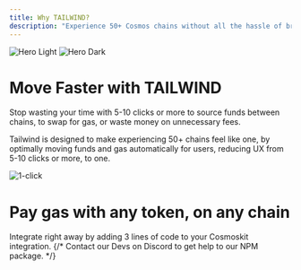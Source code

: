 ```yaml
---
title: Why TAILWIND?
description: "Experience 50+ Cosmos chains without all the hassle of bridging and managing gas." 
---
```


<img
  className="block dark:hidden"
  src="/images/hero-dark.png"
  alt="Hero Light"
/>
<img
  className="hidden dark:block rounded-lg"
  src="/images/hero-dark.png"
  alt="Hero Dark"
/>

# Move Faster with TAILWIND
Stop wasting your time with 5-10 clicks or more to source funds between chains,
to swap for gas, or waste money on unnecessary fees. 

Tailwind is designed to make experiencing 50+ chains feel like one, 
by optimally moving funds and gas automatically for users, 
reducing UX from 5-10 clicks or more, to one.

<img 
  className="block"
  src="/images/1-click.jpeg"
  alt="1-click"
/>

# Pay gas with any token, on any chain 


<CardGroup cols={2}>
  <Card
    title="With Cosmoskit"
    icon="pen-to-square"
    href="/cosmoskit"
  >
    Integrate right away by adding 
    3 lines of code to your Cosmoskit integration.
  </Card>
  {/* <Card
    title="Using Tailwind API"
    icon="code"
    href="https://mintlify.com/docs/development"
  >
    Contact our Devs on Discord to get 
    help to our NPM package.
  </Card> */}
</CardGroup>
